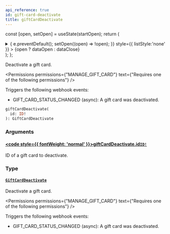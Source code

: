```yaml
---
api_reference: true
id: gift-card-deactivate
title: giftCardDeactivate
---
```






const [open, setOpen] = useState(startOpen);
return (
<details {...(open ? { open: true } : {})} className="details" style={{ border:'none', boxShadow:'none', background:'var(--ifm-background-color)' }}>
<summary
onClick={(e) => {
e.preventDefault();
setOpen((open) => !open);
}}
style={{ listStyle:'none' }} >
{open ? dataOpen : dataClose}
</summary>
{open && children}
</details>
);
};

Deactivate a gift card.


<Permissions permissions={"MANAGE_GIFT_CARD"} text={"Requires one of the following permissions"} />


Triggers the following webhook events:

- GIFT_CARD_STATUS_CHANGED (async): A gift card was deactivated.

```graphql
giftCardDeactivate(
  id: ID!
): GiftCardDeactivate
```

### Arguments

#### [<code style={{ fontWeight: 'normal' }}>giftCardDeactivate.<b>id</b></code>](#)<Bullet />[`ID!`](../../../api-reference/miscellaneous/scalars/id.mdx) <Badge class="badge badge--secondary" text="non-null"/> <Badge class="badge badge--secondary" text="scalar"/> <Badge class="badge badge--secondary" text="miscellaneous"/>

ID of a gift card to deactivate.

### Type

#### [`GiftCardDeactivate`](../../../api-reference/gift-cards/objects/gift-card-deactivate.mdx) <Badge class="badge badge--secondary" text="object"/> <Badge class="badge badge--secondary" text="gift-cards"/>

Deactivate a gift card.


<Permissions permissions={"MANAGE_GIFT_CARD"} text={"Requires one of the following permissions"} />


Triggers the following webhook events:

- GIFT_CARD_STATUS_CHANGED (async): A gift card was deactivated.

